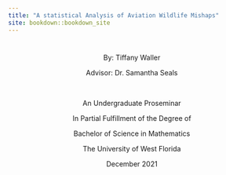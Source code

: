 ```yaml
--- 
title: "A statistical Analysis of Aviation Wildlife Mishaps"
site: bookdown::bookdown_site
---
```



#  {-}


<center>

By: Tiffany Waller

Advisor: Dr. Samantha Seals


<br>


An Undergraduate Proseminar

In Partial Fulfillment of the Degree of

Bachelor of Science in Mathematics 

The University of West Florida

December 2021

</center>



